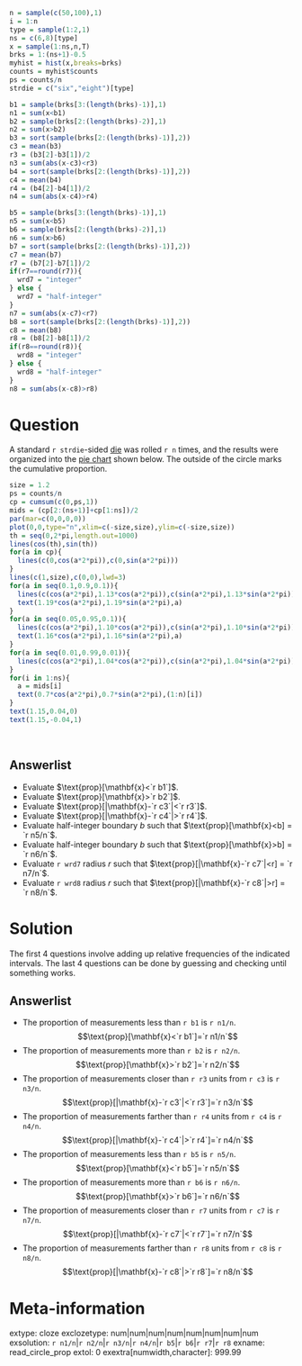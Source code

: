 ```r
n = sample(c(50,100),1)
i = 1:n
type = sample(1:2,1)
ns = c(6,8)[type]
x = sample(1:ns,n,T)
brks = 1:(ns+1)-0.5
myhist = hist(x,breaks=brks)
counts = myhist$counts
ps = counts/n
strdie = c("six","eight")[type]

b1 = sample(brks[3:(length(brks)-1)],1)
n1 = sum(x<b1)
b2 = sample(brks[2:(length(brks)-2)],1)
n2 = sum(x>b2)
b3 = sort(sample(brks[2:(length(brks)-1)],2))
c3 = mean(b3)
r3 = (b3[2]-b3[1])/2
n3 = sum(abs(x-c3)<r3)
b4 = sort(sample(brks[2:(length(brks)-1)],2))
c4 = mean(b4)
r4 = (b4[2]-b4[1])/2
n4 = sum(abs(x-c4)>r4)

b5 = sample(brks[3:(length(brks)-1)],1)
n5 = sum(x<b5)
b6 = sample(brks[2:(length(brks)-2)],1)
n6 = sum(x>b6)
b7 = sort(sample(brks[2:(length(brks)-1)],2))
c7 = mean(b7)
r7 = (b7[2]-b7[1])/2
if(r7==round(r7)){
  wrd7 = "integer"
} else {
  wrd7 = "half-integer"
}
n7 = sum(abs(x-c7)<r7)
b8 = sort(sample(brks[2:(length(brks)-1)],2))
c8 = mean(b8)
r8 = (b8[2]-b8[1])/2
if(r8==round(r8)){
  wrd8 = "integer"
} else {
  wrd8 = "half-integer"
}
n8 = sum(abs(x-c8)>r8)
```


Question
========

A standard `r strdie`-sided [die](https://en.wikipedia.org/wiki/Dice) was rolled `r n` times, and the results were organized into the [pie chart](https://en.wikipedia.org/wiki/Pie_chart){target="blank"} shown below. The outside of the circle marks the cumulative proportion.

```r
size = 1.2
ps = counts/n
cp = cumsum(c(0,ps,1))
mids = (cp[2:(ns+1)]+cp[1:ns])/2
par(mar=c(0,0,0,0))
plot(0,0,type="n",xlim=c(-size,size),ylim=c(-size,size))
th = seq(0,2*pi,length.out=1000)
lines(cos(th),sin(th))
for(a in cp){
  lines(c(0,cos(a*2*pi)),c(0,sin(a*2*pi)))
}
lines(c(1,size),c(0,0),lwd=3)
for(a in seq(0.1,0.9,0.1)){
  lines(c(cos(a*2*pi),1.13*cos(a*2*pi)),c(sin(a*2*pi),1.13*sin(a*2*pi)))
  text(1.19*cos(a*2*pi),1.19*sin(a*2*pi),a)
}
for(a in seq(0.05,0.95,0.1)){
  lines(c(cos(a*2*pi),1.10*cos(a*2*pi)),c(sin(a*2*pi),1.10*sin(a*2*pi)))
  text(1.16*cos(a*2*pi),1.16*sin(a*2*pi),a)
}
for(a in seq(0.01,0.99,0.01)){
  lines(c(cos(a*2*pi),1.04*cos(a*2*pi)),c(sin(a*2*pi),1.04*sin(a*2*pi)))
}
for(i in 1:ns){
  a = mids[i]
  text(0.7*cos(a*2*pi),0.7*sin(a*2*pi),(1:n)[i])
}
text(1.15,0.04,0)
text(1.15,-0.04,1)
```
\


Answerlist
--------
* Evaluate $\text{prop}[\mathbf{x}<`r b1`]$.
* Evaluate $\text{prop}[\mathbf{x}>`r b2`]$.
* Evaluate $\text{prop}[|\mathbf{x}-`r c3`|<`r r3`]$.
* Evaluate $\text{prop}[|\mathbf{x}-`r c4`|>`r r4`]$.
* Evaluate half-integer boundary $b$ such that $\text{prop}[\mathbf{x}<b] = `r n5/n`$.
* Evaluate half-integer boundary $b$ such that $\text{prop}[\mathbf{x}>b] = `r n6/n`$.
* Evaluate `r wrd7` radius $r$ such that $\text{prop}[|\mathbf{x}-`r c7`|<r] = `r n7/n`$.
* Evaluate `r wrd8` radius $r$ such that $\text{prop}[|\mathbf{x}-`r c8`|>r] = `r n8/n`$.


Solution
========

The first 4 questions involve adding up relative frequencies of the indicated intervals. The last 4 questions can be done by guessing and checking until something works.

Answerlist
--------
* The proportion of measurements less than `r b1` is `r n1/n`. $$\text{prop}[\mathbf{x}<`r b1`]=`r n1/n`$$
* The proportion of measurements more than `r b2` is `r n2/n`. $$\text{prop}[\mathbf{x}>`r b2`]=`r n2/n`$$
* The proportion of measurements closer than `r r3` units from `r c3` is `r n3/n`. $$\text{prop}[|\mathbf{x}-`r c3`|<`r r3`]=`r n3/n`$$
* The proportion of measurements farther than `r r4` units from `r c4` is `r n4/n`. $$\text{prop}[|\mathbf{x}-`r c4`|>`r r4`]=`r n4/n`$$
* The proportion of measurements less than `r b5` is `r n5/n`. $$\text{prop}[\mathbf{x}<`r b5`]=`r n5/n`$$
* The proportion of measurements more than `r b6` is `r n6/n`. $$\text{prop}[\mathbf{x}>`r b6`]=`r n6/n`$$
* The proportion of measurements closer than `r r7` units from `r c7` is `r n7/n`. $$\text{prop}[|\mathbf{x}-`r c7`|<`r r7`]=`r n7/n`$$
* The proportion of measurements farther than `r r8` units from `r c8` is `r n8/n`. $$\text{prop}[|\mathbf{x}-`r c8`|>`r r8`]=`r n8/n`$$


Meta-information
================
extype: cloze
exclozetype: num|num|num|num|num|num|num|num
exsolution: `r n1/n`|`r n2/n`|`r n3/n`|`r n4/n`|`r b5`|`r b6`|`r r7`|`r r8`
exname: read_circle_prop
extol: 0
exextra[numwidth,character]: 999.99
